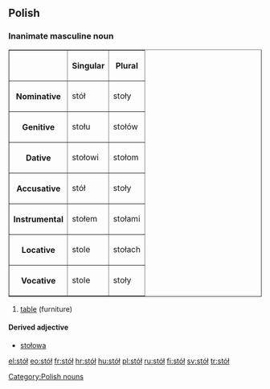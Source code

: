 ==Polish==

===Inanimate masculine noun===
{{rfc-header|Inanimate masculine noun}}
<table border=1>
<tr><th><th>Singular<th>Plural</tr>
<tr><th>Nominative<td>stół<td>stoły</tr>
<tr><th>Genitive<td>stołu<td>stołów</tr>
<tr><th>Dative<td>stołowi<td>stołom</tr>
<tr><th>Accusative<td>stół<td>stoły</tr>
<tr><th>Instrumental<td>stołem<td>stołami</tr>
<tr><th>Locative<td>stole<td>stołach</tr>
<tr><th>Vocative<td>stole<td>stoły</tr>
</table>
# [[table]] (furniture)

====Derived adjective====
*[[stołowa]]

[[Category:Polish nouns]]

[[el:stół]]
[[eo:stół]]
[[fr:stół]]
[[hr:stół]]
[[hu:stół]]
[[pl:stół]]
[[ru:stół]]
[[fi:stół]]
[[sv:stół]]
[[tr:stół]]
